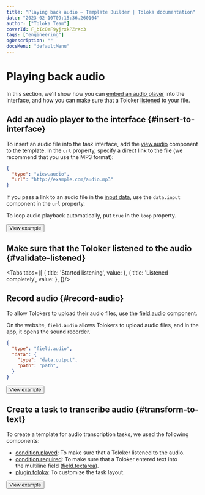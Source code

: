 ```yaml
---
title: "Playing back audio — Template Builder | Toloka documentation"
date: "2023-02-10T09:15:36.260164"
author: ["Toloka Team"]
coverId: F_bIcOYF9yjrxkPZrXc3
tags: ["engineering"]
ogDescription: ""
docsMenu: "defaultMenu"
---
```



# Playing back audio

In this section, we'll show how you can [embed an audio player](#insert-to-interface) into the interface, and how you can make sure that a Toloker [listened](#validate-listened) to your file.

<TolokaTbSourceAddMedia/>

## Add an audio player to the interface {#insert-to-interface}

To insert an audio file into the task interface, add the [view.audio](/docs/template-builder/reference/view.audio) component to the template. In the `url` property, specify a direct link to the file (we recommend that you use the MP3 format):
```json
{
  "type": "view.audio",
  "url": "http://example.com/audio.mp3"
}
```

If you pass a link to an audio file in the [input data](/docs/template-builder/operations/work-with-data), use the `data.input` component in the `url` property.

To loop audio playback automatically, put `true` in the `loop` property.

<Button themeColor="light" view="default" size="l" type="link" url="https://ya.cc/t/hn12lyBE3ttC7a">View example</Button>

## Make sure that the Toloker listened to the audio {#validate-listened}

<Tabs tabs={[
  { title: 'Started listening', value: <PlayAudioList1/> },
  { title: 'Listened completely', value: <PlayAudioList2/> },
]}/>

## Record audio {#record-audio}

To allow Tolokers to upload their audio files, use the [field.audio](/docs/template-builder/reference/field.audio) component.

On the website, `field.audio` allows Tolokers to upload audio files, and in the app, it opens the sound recorder.

```json
{
  "type": "field.audio",
  "data": {
    "type": "data.output",
    "path": "path",
  }
}
```

<Button themeColor="light" view="default" size="l" type="link" url="https://ya.cc/t/uDWbPPCP3ttFAM">View example</Button>

## Create a task to transcribe audio {#transform-to-text}

To create a template for audio transcription tasks, we used the following components:

- [condition.played](/docs/template-builder/reference/condition.played): To make sure that a Toloker listened to the audio.
- [condition.required](/docs/template-builder/reference/condition.required): To make sure that a Toloker entered text into the multiline field ([field.textarea](/docs/template-builder/reference/field.textarea)).
- [plugin.toloka](/docs/template-builder/reference/plugin.toloka): To customize the task layout.

<Button themeColor="light" view="default" size="l" type="link" url="https://ya.cc/t/aAynLBRt3ttCCg">View example</Button>

<ContactSupport/>
